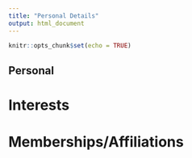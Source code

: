 ```yaml
---
title: "Personal Details"
output: html_document
---
```


```r
knitr::opts_chunk$set(echo = TRUE)
```

## Personal

# Interests

# Memberships/Affiliations